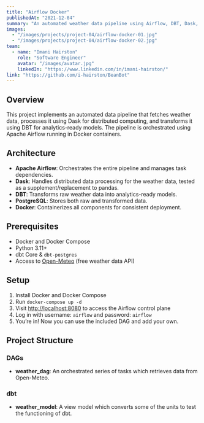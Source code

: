 ```yaml
---
title: "Airflow Docker"
publishedAt: "2021-12-04"
summary: "An automated weather data pipeline using Airflow, DBT, Dask, and Docker."
images:
  - "/images/projects/project-04/airflow-docker-01.jpg"
  - "/images/projects/project-04/airflow-docker-02.jpg"
team:
  - name: "Imani Hairston"
    role: "Software Engineer"
    avatar: "/images/avatar.jpg"
    linkedIn: "https://www.linkedin.com/in/imani-hairston/"
link: "https://github.com/i-hairston/BeanBot"
---
```


## Overview

This project implements an automated data pipeline that fetches weather data, processes it using Dask for distributed computing, and transforms it using DBT for analytics-ready models. The pipeline is orchestrated using Apache Airflow running in Docker containers.

## Architecture

- **Apache Airflow**: Orchestrates the entire pipeline and manages task dependencies.
- **Dask**: Handles distributed data processing for the weather data, tested as a supplement/replacement to pandas.
- **DBT**: Transforms raw weather data into analytics-ready models.
- **PostgreSQL**: Stores both raw and transformed data.
- **Docker**: Containerizes all components for consistent deployment.

## Prerequisites

- Docker and Docker Compose  
- Python 3.11+  
- dbt Core & `dbt-postgres`  
- Access to [Open-Meteo](https://open-meteo.com/) (free weather data API)

## Setup

1. Install Docker and Docker Compose  
2. Run `docker-compose up -d`  
3. Visit [http://localhost:8080](http://localhost:8080) to access the Airflow control plane  
4. Log in with username: `airflow` and password: `airflow`  
5. You’re in! Now you can use the included DAG and add your own.

## Project Structure

### DAGs

- **weather_dag**: An orchestrated series of tasks which retrieves data from Open-Meteo.

### dbt

- **weather_model**: A view model which converts some of the units to test the functioning of dbt.
